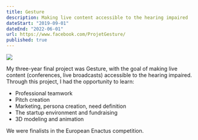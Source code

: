 ```yaml
---
title: Gesture
description: Making live content accessible to the hearing impaired
dateStart: "2019-09-01"
dateEnd: "2022-06-01"
url: https://www.facebook.com/ProjetGesture/
published: true
---
```


![](https://scontent.fcgk40-1.fna.fbcdn.net/v/t1.6435-9/83366384_195814881816673_7062963895958241280_n.jpg?_nc_cat=107&ccb=1-7&_nc_sid=300f58&_nc_eui2=AeF_P9x-jMxo8ohpO06NVltnY04cWiXp3p1jThxaJenenQZesADHamVxxxgNl8ZMCOtKja8YnyOfDhsTAV5v2VEZ&_nc_ohc=B-7B8vfNJ5YAX_YtRQj&_nc_ht=scontent.fcgk40-1.fna&oh=00_AfBE1O0b8xaD-6wc9KGItNGXKT0aA22Zed6dkRJtgCy4Lw&oe=65E80CC5)

My three-year final project was Gesture, with the goal of making live content (conferences, live broadcasts) accessible to the hearing impaired. Through this project, I had the opportunity to learn:
- Professional teamwork
- Pitch creation
- Marketing, persona creation, need definition
- The startup environment and fundraising
- 3D modeling and animation

We were finalists in the European Enactus competition.
